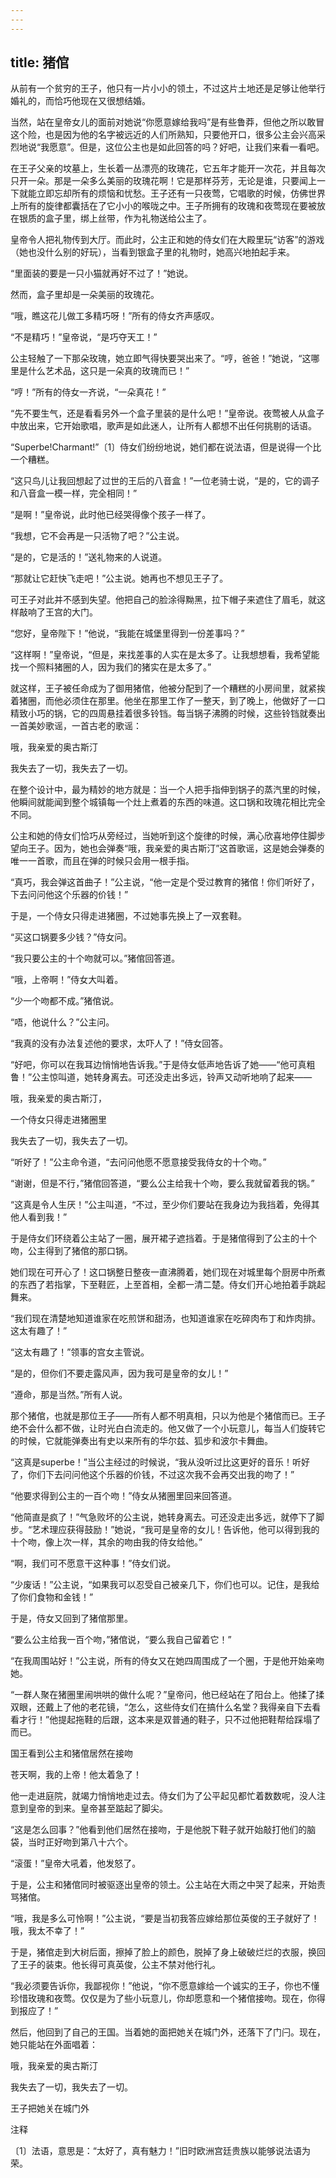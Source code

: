 ```yaml
---
---
---
```

title: 猪倌
---



从前有一个贫穷的王子，他只有一片小小的领土，不过这片土地还是足够让他举行婚礼的，而恰巧他现在又很想结婚。

当然，站在皇帝女儿的面前对她说“你愿意嫁给我吗”是有些鲁莽，但他之所以敢冒这个险，也是因为他的名字被远近的人们所熟知，只要他开口，很多公主会兴高采烈地说“我愿意”。但是，这位公主也是如此回答的吗？好吧，让我们来看一看吧。

在王子父亲的坟墓上，生长着一丛漂亮的玫瑰花，它五年才能开一次花，并且每次只开一朵。那是一朵多么美丽的玫瑰花啊！它是那样芬芳，无论是谁，只要闻上一下就能立即忘却所有的烦恼和忧愁。王子还有一只夜莺，它唱歌的时候，仿佛世界上所有的旋律都囊括在了它小小的喉咙之中。王子所拥有的玫瑰和夜莺现在要被放在银质的盒子里，绑上丝带，作为礼物送给公主了。

皇帝令人把礼物传到大厅。而此时，公主正和她的侍女们在大殿里玩“访客”的游戏（她也没什么别的好玩），当看到银盒子里的礼物时，她高兴地拍起手来。

“里面装的要是一只小猫就再好不过了！”她说。

然而，盒子里却是一朵美丽的玫瑰花。

“哦，瞧这花儿做工多精巧呀！”所有的侍女齐声感叹。

“不是精巧！”皇帝说，“是巧夺天工！”

公主轻触了一下那朵玫瑰，她立即气得快要哭出来了。“哼，爸爸！”她说，“这哪里是什么艺术品，这只是一朵真的玫瑰而已！”

“哼！”所有的侍女一齐说，“一朵真花！”

“先不要生气，还是看看另外一个盒子里装的是什么吧！”皇帝说。夜莺被人从盒子中放出来，它开始歌唱，歌声是如此迷人，让所有人都想不出任何挑剔的话语。

“Superbe!Charmant!”〔1〕侍女们纷纷地说，她们都在说法语，但是说得一个比一个糟糕。

“这只鸟儿让我回想起了过世的王后的八音盒！”一位老骑士说，“是的，它的调子和八音盒一模一样，完全相同！”

“是啊！”皇帝说，此时他已经哭得像个孩子一样了。

“我想，它不会再是一只活物了吧？”公主说。

“是的，它是活的！”送礼物来的人说道。

“那就让它赶快飞走吧！”公主说。她再也不想见王子了。

可王子对此并不感到失望。他把自己的脸涂得黝黑，拉下帽子来遮住了眉毛，就这样敲响了王宫的大门。

“您好，皇帝陛下！”他说，“我能在城堡里得到一份差事吗？”

“这样啊！”皇帝说，“但是，来找差事的人实在是太多了。让我想想看，我希望能找一个照料猪圈的人，因为我们的猪实在是太多了。”

就这样，王子被任命成为了御用猪倌，他被分配到了一个糟糕的小房间里，就紧挨着猪圈，而他必须住在那里。他坐在那里工作了一整天，到了晚上，他做好了一口精致小巧的锅，它的四周悬挂着很多铃铛。每当锅子沸腾的时候，这些铃铛就奏出一首美妙歌谣，一首古老的歌谣：





哦，我亲爱的奥古斯汀

我失去了一切，我失去了一切。





在整个设计中，最为精妙的地方就是：当一个人把手指伸到锅子的蒸汽里的时候，他瞬间就能闻到整个城镇每一个灶上煮着的东西的味道。这口锅和玫瑰花相比完全不同。

公主和她的侍女们恰巧从旁经过，当她听到这个旋律的时候，满心欣喜地停住脚步望向王子。因为，她也会弹奏“哦，我亲爱的奥古斯汀”这首歌谣，这是她会弹奏的唯一一首歌，而且在弹的时候只会用一根手指。

“真巧，我会弹这首曲子！”公主说，“他一定是个受过教育的猪倌！你们听好了，下去问问他这个乐器的价钱！”

于是，一个侍女只得走进猪圈，不过她事先换上了一双套鞋。

“买这口锅要多少钱？”侍女问。

“我只要公主的十个吻就可以。”猪倌回答道。

“哦，上帝啊！”侍女大叫着。

“少一个吻都不成。”猪倌说。

“唔，他说什么？”公主问。

“我真的没有办法复述他的要求，太吓人了！”侍女回答。

“好吧，你可以在我耳边悄悄地告诉我。”于是侍女低声地告诉了她——“他可真粗鲁！”公主惊叫道，她转身离去。可还没走出多远，铃声又动听地响了起来——





哦，我亲爱的奥古斯汀，



一个侍女只得走进猪圈里

我失去了一切，我失去了一切。





“听好了！”公主命令道，“去问问他愿不愿意接受我侍女的十个吻。”

“谢谢，但是不行，”猪倌回答道，“要么公主给我十个吻，要么我就留着我的锅。”

“这真是令人生厌！”公主叫道，“不过，至少你们要站在我身边为我挡着，免得其他人看到我！”

于是侍女们环绕着公主站了一圈，展开裙子遮挡着。于是猪倌得到了公主的十个吻，公主得到了猪倌的那口锅。

她们现在可开心了！这口锅整日整夜一直沸腾着，她们现在对城里每个厨房中所煮的东西了若指掌，下至鞋匠，上至首相，全都一清二楚。侍女们开心地拍着手跳起舞来。

“我们现在清楚地知道谁家在吃煎饼和甜汤，也知道谁家在吃碎肉布丁和炸肉排。这太有趣了！”

“这太有趣了！”领事的宫女主管说。

“是的，但你们不要走露风声，因为我可是皇帝的女儿！”

“遵命，那是当然。”所有人说。

那个猪倌，也就是那位王子——所有人都不明真相，只以为他是个猪倌而已。王子绝不会什么都不做，让时光白白流走的。他又做了一个小玩意儿，每当人们旋转它的时候，它就能弹奏出有史以来所有的华尔兹、狐步和波尔卡舞曲。

“这真是superbe！”当公主经过的时候说，“我从没听过比这更好的音乐！听好了，你们下去问问他这个乐器的价钱，不过这次我不会再交出我的吻了！”

“他要求得到公主的一百个吻！”侍女从猪圈里回来回答道。

“他简直是疯了！”气急败坏的公主说，她转身离去。可还没走出多远，就停下了脚步。“艺术理应获得鼓励！”她说，“我可是皇帝的女儿！告诉他，他可以得到我的十个吻，像上次一样，其余的吻由我的侍女给他。”

“啊，我们可不愿意干这种事！”侍女们说。

“少废话！”公主说，“如果我可以忍受自己被亲几下，你们也可以。记住，是我给了你们食物和金钱！”

于是，侍女又回到了猪倌那里。

“要么公主给我一百个吻，”猪倌说，“要么我自己留着它！”

“在我周围站好！”公主说，所有的侍女又在她四周围成了一个圈，于是他开始亲吻她。

“一群人聚在猪圈里闹哄哄的做什么呢？”皇帝问，他已经站在了阳台上。他揉了揉双眼，还戴上了他的老花镜，“怎么，这些侍女们在搞什么名堂？我得亲自下去看看才行！”他提起拖鞋的后跟，这本来是双普通的鞋子，只不过他把鞋帮给踩塌了而已。



国王看到公主和猪倌居然在接吻

苍天啊，我的上帝！他太着急了！

他一走进庭院，就竭力悄悄地走过去。侍女们为了公平起见都忙着数数呢，没人注意到皇帝的到来。皇帝甚至踮起了脚尖。

“这是怎么回事？”他看到他们居然在接吻，于是他脱下鞋子就开始敲打他们的脑袋，当时正好吻到第八十六个。

“滚蛋！”皇帝大吼着，他发怒了。

于是，公主和猪倌同时被驱逐出皇帝的领土。公主站在大雨之中哭了起来，开始责骂猪倌。

“哦，我是多么可怜啊！”公主说，“要是当初我答应嫁给那位英俊的王子就好了！哦，我太不幸了！”

于是，猪倌走到大树后面，擦掉了脸上的颜色，脱掉了身上破破烂烂的衣服，换回了王子的装束。他长得可真英俊，公主不禁对他行礼。

“我必须要告诉你，我鄙视你！”他说，“你不愿意嫁给一个诚实的王子，你也不懂珍惜玫瑰和夜莺。仅仅是为了些小玩意儿，你却愿意和一个猪倌接吻。现在，你得到报应了！”

然后，他回到了自己的王国。当着她的面把她关在城门外，还落下了门闩。现在，她只能站在外面唱着：





哦，我亲爱的奥古斯汀

我失去了一切，我失去了一切。





王子把她关在城门外

注释

〔1〕法语，意思是：“太好了，真有魅力！”旧时欧洲宫廷贵族以能够说法语为荣。